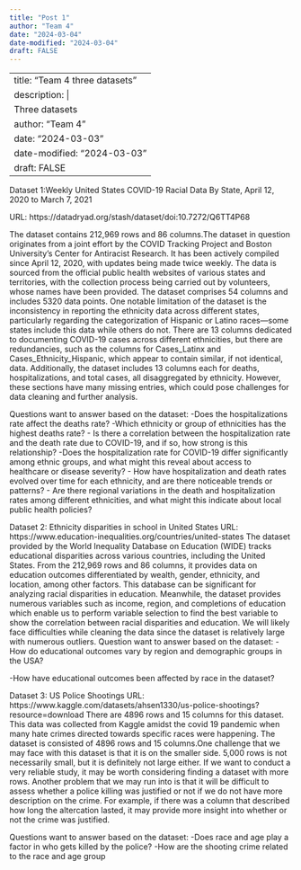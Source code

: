 ```yaml
---
title: "Post 1"
author: "Team 4"
date: "2024-03-04"
date-modified: "2024-03-04"
draft: FALSE
---
```

---
title: "Team 4 three datasets"
description:  |
  Three datasets
author: "Team 4"
date: "2024-03-03"
date-modified: "2024-03-03"
draft: FALSE
---

Dataset 1:Weekly United States COVID-19 Racial Data By State, April 12, 2020 to March 7, 2021

URL: https://datadryad.org/stash/dataset/doi:10.7272/Q6TT4P68

The dataset contains 212,969 rows and 86 columns.The dataset in question originates from a joint effort by the COVID Tracking Project and Boston University's Center for Antiracist Research. It has been actively compiled since April 12, 2020, with updates being made twice weekly. The data is sourced from the official public health websites of various states and territories, with the collection process being carried out by volunteers, whose names have been provided. The dataset comprises 54 columns and includes 5320 data points. One notable limitation of the dataset is the inconsistency in reporting the ethnicity data across different states, particularly regarding the categorization of Hispanic or Latino races—some states include this data while others do not. There are 13 columns dedicated to documenting COVID-19 cases across different ethnicities, but there are redundancies, such as the columns for Cases_Latinx and Cases_Ethnicity_Hispanic, which appear to contain similar, if not identical, data. Additionally, the dataset includes 13 columns each for deaths, hospitalizations, and total cases, all disaggregated by ethnicity. However, these sections have many missing entries, which could pose challenges for data cleaning and further analysis.

Questions want to answer based on the dataset:
-Does the hospitalizations rate affect the deaths rate?
-Which ethnicity or group of ethnicities has the highest deaths rate?
- Is there a correlation between the hospitalization rate and the death rate due to COVID-19, and if so, how strong is this relationship?
-Does the hospitalization rate for COVID-19 differ significantly among ethnic groups, and what might this reveal about access to healthcare or disease severity?
- How have hospitalization and death rates evolved over time for each ethnicity, and are there noticeable trends or patterns?
- Are there regional variations in the death and hospitalization rates among different ethnicities, and what might this indicate about local public health policies?


Dataset 2: Ethnicity disparities in school in United States
URL: https://www.education-inequalities.org/countries/united-states
The dataset provided by the World Inequality Database on Education (WIDE) tracks educational disparities across various countries, including the United States. From the 212,969 rows and 86 columns, it provides data on education outcomes differentiated by wealth, gender, ethnicity, and location, among other factors. This database can be significant for analyzing racial disparities in education. Meanwhile, the dataset provides numerous variables such as income, region, and completions of education which enable us to perform variable selection to find the best variable to show the correlation between racial disparities and education. We will likely face difficulties while cleaning the data since the dataset is relatively large with numerous outliers.
Question want to answer based on the dataset:
-How do educational outcomes vary by region and demographic groups in the USA? 

-How have educational outcomes been affected by race in the dataset? 

Dataset 3: US Police Shootings
URL: https://www.kaggle.com/datasets/ahsen1330/us-police-shootings?resource=download
There are 4896 rows and 15 columns for this dataset. This data was collected from Kaggle amidst the covid 19 pandemic when many hate crimes directed towards specific races were happening.
The dataset is consisted of 4896 rows and 15 columns.One challenge that we may face with this dataset is that it is on the smaller side. 5,000 rows is not necessarily small, but it is definitely not large either. If we want to conduct a very reliable study, it may be worth considering finding a dataset with more rows. Another problem that we may run into is that it will be difficult to assess whether a police killing was justified or not if we do not have more description on the crime. For example, if there was a column that described how long the altercation lasted, it may provide more insight into whether or not the crime was justified. 

Questions want to answer based on the dataset:
-Does race and age play a factor in who gets killed by the police?
-How are the shooting crime related to the race and age group


